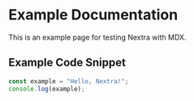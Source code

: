 # Example Documentation

This is an example page for testing Nextra with MDX.

## Example Code Snippet

```javascript
const example = "Hello, Nextra!";
console.log(example);
